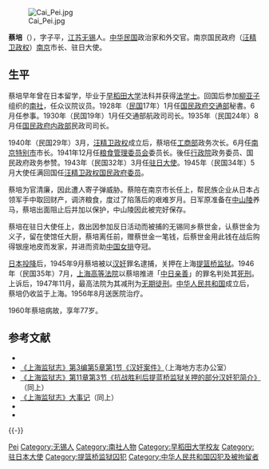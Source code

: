 [[File:Cai_Pei.jpg|thumb]]

'''蔡培'''（{{bd|1884年||1960年|}}），字子平，[[江苏|江苏]][[无锡|无锡]]人。[[中华民国|中华民国]]政治家和外交官。南京国民政府（[[汪精卫政权|汪精卫政权]]）[[南京市|南京]]市长、驻日大使。

== 生平 ==
蔡培早年曾在日本留学，毕业于[[早稻田大学|早稻田大学]]法科并获得[[法学士|法学士]]。回国后参加[[柳亚子|柳亚子]]组织的[[南社|南社]]，任众议院议员。1928年（[[民国纪元|民国]]17年）1月任[[中华民国交通部|国民政府交通部]]秘書。6月任参事。1930年（民国19年）1月任交通部航政司司长。1935年（民国24年）8月任[[中华民国内政部|国民政府内政部]]民政司司长。

1940年（民国29年）3月，[[汪精卫政权|汪精卫政权]]成立后，蔡培任[[中华民国实业部_(汪精卫政权)|工商部]]政务次长。6月任[[南京市|南京特别市]]市长。1941年12月任[[粮食管理委员会|粮食管理委员会]]委员长。後任[[行政院|行政院]]政务委员、国民政府政务参赞。1943年（民国32年）3月任[[中国驻日本大使列表|驻日大使]]。1945年（民国34年）5月大使任满回国任[[汪精卫政权|汪精卫政权]][[国民政府委员会_(汪精卫政权)|国民政府委员]]。

蔡培为官清廉，因此遭人寄子弹威胁。蔡陪在南京市长任上，帮民族企业从日本占领军手中取回财产，调济粮食，度过了陷落后的艰难岁月。日军原准备在[[中山陵|中山陵]]养马，蔡培出面阻止后并加以保护，中山陵因此被完好保存。

蔡培在驻日大使任上，救出因参加反日活动而被捕的无锡同乡蔡世金，认蔡世金为义子，留在使馆任大厨，蔡培离任前，赠蔡世金一笔钱，后蔡世金用此钱在战后购得银座地皮而发家，并进而资助[[中国女排|中国女排]]夺冠。

[[日本投降|日本投降]]后，1945年9月蔡培被以[[汉奸|汉奸]]罪名逮捕，关押在上海[[提篮桥监狱|提篮桥监狱]]。1946年（民国35年）7月，[[上海高等法院|上海高等法院]]以蔡培推进「[[中日亲善|中日亲善]]」的罪名判处其[[死刑|死刑]]。上诉后，1947年11月，最高法院为其减刑为[[无期徒刑|无期徒刑]]。[[中华人民共和国|中华人民共和国]]成立后，蔡培仍收监于上海。1956年8月送医院治疗。

1960年蔡培病故，享年77岁。

== 参考文献 ==
{{Reflist}}
{{refbegin}}
* {{Cite book zh|author=徐友春主编|title=民國人物大辞典 增訂版|location=石家庄|publisher=河北人民出版社|date=2007|isbn = 978-7-202-03014-1}}
* [http://www.shtong.gov.cn/newsite/node2/node2245/node81324/node81331/node81383/node81394/userobject1ai101317.html 《上海监狱志》第3编第5章第1节《汉奸案件》]{{Wayback|url=http://www.shtong.gov.cn/newsite/node2/node2245/node81324/node81331/node81383/node81394/userobject1ai101317.html |date=20170227212730 }}（上海地方志办公室）
* [https://web.archive.org/web/20100504173318/http://www.shtong.gov.cn/newsite/node2/node2245/node73095/node73110/node73137/userobject1ai86491.html 《上海监狱志》第11章第3节《抗战胜利后提蓝桥监狱关押的部分汉奸犯简介》]（同上）
* [https://web.archive.org/web/20120524010837/http://www.shtong.gov.cn/newsite/node2/node2245/node73095/node73099/index.html 《上海监狱志》大事记]（同上）
* {{Cite book zh|author=刘寿林等编|title=民国职官年表|location=北京|publisher=[[中华书局|中华书局]]|date=1995|isbn = 7-101-01320-1}}
* {{Cite book zh |author = |title = 最新支那要人传 |year = 1941 |publisher = [[朝日新闻社|朝日新闻社]] |isbn = }}
{{refend}}

{{-}}
{{南京市市长|伪}}

{{DEFAULTSORT:Cai Pei}}
[[Category:蔡姓|Pei]]
[[Category:无锡人|Category:无锡人]]
[[Category:南社人物|Category:南社人物]]
[[Category:早稻田大学校友|Category:早稻田大学校友]]
[[Category:驻日本大使|Category:驻日本大使]]
[[Category:提篮桥监狱囚犯|Category:提篮桥监狱囚犯]]
[[Category:中华人民共和国囚犯及被拘留者|Category:中华人民共和国囚犯及被拘留者]]
